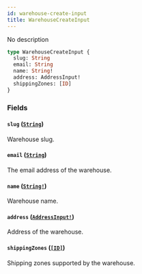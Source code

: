 ```yaml
---
id: warehouse-create-input
title: WarehouseCreateInput
---
```


No description

```graphql
type WarehouseCreateInput {
  slug: String
  email: String
  name: String!
  address: AddressInput!
  shippingZones: [ID]
}
```

### Fields

#### `slug` ([`String`](/developer/api-reference/scalars/string))

Warehouse slug.

#### `email` ([`String`](/developer/api-reference/scalars/string))

The email address of the warehouse.

#### `name` ([`String!`](/developer/api-reference/scalars/string))

Warehouse name.

#### `address` ([`AddressInput!`](/developer/api-reference/inputs/address-input))

Address of the warehouse.

#### `shippingZones` ([`[ID]`](/developer/api-reference/scalars/id))

Shipping zones supported by the warehouse.
